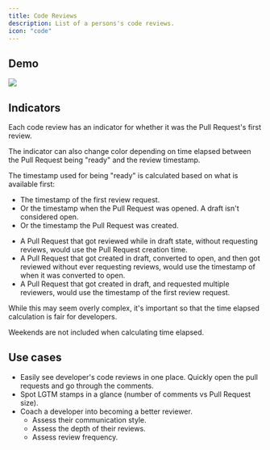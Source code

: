 ```yaml
---
title: Code Reviews
description: List of a persons's code reviews.
icon: "code"
---
```



## Demo

<Frame>
  <img src="/images/code-reviews.png" />
</Frame>

## Indicators

Each code review has an indicator for whether it was the Pull Request's first review.

<PrBadge color="#a6a7ab" type="first-to-review" />

The indicator can also change color depending on time elapsed between the Pull Request being "ready" and the review timestamp.

<ColorBadge color="#51cf66" label="< 2 hours." />
<ColorBadge color="#a6a7ab" label="> 2 hours." marginBottom={20} />

<Accordion title="What ready means">
The timestamp used for being "ready" is calculated based on what is available first:

- The timestamp of the first review request.
- Or the timestamp when the Pull Request was opened. A draft isn't considered open.
- Or the timestamp the Pull Request was created.

<Accordion title="Examples">

- A Pull Request that got reviewed while in draft state, without requesting reviews, would use the Pull
  Request creation time.
- A Pull Request that got created in draft, converted to open, and then got reviewed without ever requesting reviews, would use the
  timestamp of when it was converted to open.
- A Pull Request that got created in draft, and requested multiple reviewers, would use the timestamp of the first review request.

</Accordion>

While this may seem overly complex, it's important so that the time elapsed calculation is fair for developers.

</Accordion>

<Info>Weekends are not included when calculating time elapsed.</Info>

## Use cases

- Easily see developer's code reviews in one place. Quickly open the pull requests and go through the comments.
- Spot LGTM stamps in a glance (number of comments vs Pull Request size).
- Coach a developer into becoming a better reviewer.
  - Assess their communication style.
  - Assess the depth of their reviews.
  - Assess review frequency.

<CtaGetStarted />
